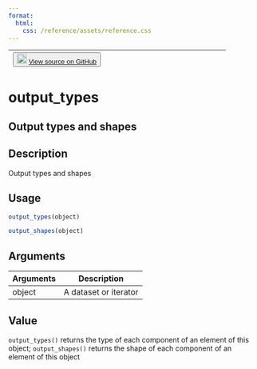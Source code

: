 ```yaml
---
format:
  html:
    css: /reference/assets/reference.css
---
```


| <button class="button"> ![](/reference/assets/GitHub-Mark-32px.png){width="20"} [View source on GitHub](https://github.com/rstudio/tfdatasets//blob/main/R/dataset_properties.R#L12) </button> |
|:------------------------------:|:--------------------------------------:|

# output_types

## Output types and shapes

## Description
Output types and shapes 


## Usage
```r
output_types(object) 

output_shapes(object) 
```

## Arguments
|Arguments|Description|
|---|---|
| object | A dataset or iterator |



## Value
`output_types()` returns the type of each component of an element of this object; `output_shapes()` returns the shape of each component of an element of this object 




